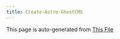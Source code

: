 ```yaml
---
title: Create-Astro-GhostCMS
---
```


This page is auto-generated from [This File](https://github.com/MatthiesenXYZ/astro-ghostcms/blob/main/packages/create-astro-ghostcms/CHANGELOG.md)

<CreateUtil />